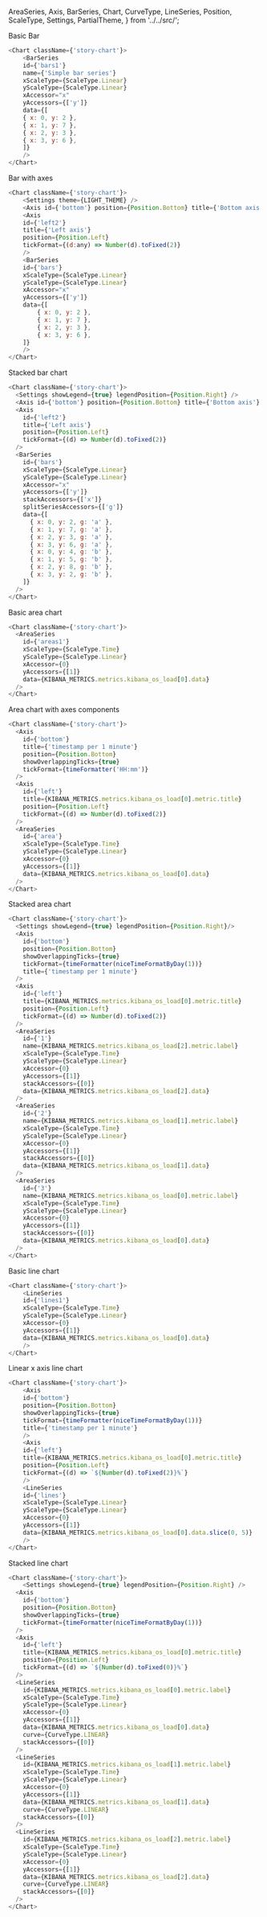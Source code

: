   AreaSeries,
  Axis,
  BarSeries,
  Chart,
  CurveType,
  LineSeries,
  Position,
  ScaleType,
  Settings,
  PartialTheme,
} from '../../src/';

<Meta title="Chart Reference/Code Samples" />

Basic Bar
``` js
<Chart className={'story-chart'}>
    <BarSeries
    id={'bars1'}
    name={'Simple bar series'}
    xScaleType={ScaleType.Linear}
    yScaleType={ScaleType.Linear}
    xAccessor="x"
    yAccessors={['y']}
    data={[
    { x: 0, y: 2 },
    { x: 1, y: 7 },
    { x: 2, y: 3 },
    { x: 3, y: 6 },
    ]}
    />
</Chart>
```

Bar with axes
```js
<Chart className={'story-chart'}>
    <Settings theme={LIGHT_THEME} />
    <Axis id={'bottom'} position={Position.Bottom} title={'Bottom axis'} showOverlappingTicks={true} />
    <Axis
    id={'left2'}
    title={'Left axis'}
    position={Position.Left}
    tickFormat={(d:any) => Number(d).toFixed(2)}
    />
    <BarSeries
    id={'bars'}
    xScaleType={ScaleType.Linear}
    yScaleType={ScaleType.Linear}
    xAccessor="x"
    yAccessors={['y']}
    data={[
        { x: 0, y: 2 },
        { x: 1, y: 7 },
        { x: 2, y: 3 },
        { x: 3, y: 6 },
    ]}
    />
</Chart>
```

Stacked bar chart 
```js
<Chart className={'story-chart'}>
  <Settings showLegend={true} legendPosition={Position.Right} />
  <Axis id={'bottom'} position={Position.Bottom} title={'Bottom axis'} showOverlappingTicks={true} />
  <Axis
    id={'left2'}
    title={'Left axis'}
    position={Position.Left}
    tickFormat={(d) => Number(d).toFixed(2)}
  />
  <BarSeries
    id={'bars'}
    xScaleType={ScaleType.Linear}
    yScaleType={ScaleType.Linear}
    xAccessor="x"
    yAccessors={['y']}
    stackAccessors={['x']}
    splitSeriesAccessors={['g']}
    data={[
      { x: 0, y: 2, g: 'a' },
      { x: 1, y: 7, g: 'a' },
      { x: 2, y: 3, g: 'a' },
      { x: 3, y: 6, g: 'a' },
      { x: 0, y: 4, g: 'b' },
      { x: 1, y: 5, g: 'b' },
      { x: 2, y: 8, g: 'b' },
      { x: 3, y: 2, g: 'b' },
    ]}
  />
</Chart>
```

Basic area chart 
```js
<Chart className={'story-chart'}>
  <AreaSeries
    id={'areas1'}
    xScaleType={ScaleType.Time}
    yScaleType={ScaleType.Linear}
    xAccessor={0}
    yAccessors={[1]}
    data={KIBANA_METRICS.metrics.kibana_os_load[0].data}
  />
</Chart>
```

Area chart with axes components 
```js
<Chart className={'story-chart'}>
  <Axis
    id={'bottom'}
    title={'timestamp per 1 minute'}
    position={Position.Bottom}
    showOverlappingTicks={true}
    tickFormat={timeFormatter('HH:mm')}
  />
  <Axis
    id={'left'}
    title={KIBANA_METRICS.metrics.kibana_os_load[0].metric.title}
    position={Position.Left}
    tickFormat={(d) => Number(d).toFixed(2)}
  />
  <AreaSeries
    id={'area'}
    xScaleType={ScaleType.Time}
    yScaleType={ScaleType.Linear}
    xAccessor={0}
    yAccessors={[1]}
    data={KIBANA_METRICS.metrics.kibana_os_load[0].data}
  />
</Chart>
```

Stacked area chart 
```js
<Chart className={'story-chart'}>
  <Settings showLegend={true} legendPosition={Position.Right}/>
  <Axis
    id={'bottom'}
    position={Position.Bottom}
    showOverlappingTicks={true}
    tickFormat={timeFormatter(niceTimeFormatByDay(1))}
    title={'timestamp per 1 minute'}
  />
  <Axis
    id={'left'}
    title={KIBANA_METRICS.metrics.kibana_os_load[0].metric.title}
    position={Position.Left}
    tickFormat={(d) => Number(d).toFixed(2)}
  /> 
  <AreaSeries
    id={'1'}
    name={KIBANA_METRICS.metrics.kibana_os_load[2].metric.label}
    xScaleType={ScaleType.Time}
    yScaleType={ScaleType.Linear}
    xAccessor={0}
    yAccessors={[1]}
    stackAccessors={[0]}
    data={KIBANA_METRICS.metrics.kibana_os_load[2].data}
  />
  <AreaSeries
    id={'2'}
    name={KIBANA_METRICS.metrics.kibana_os_load[1].metric.label}
    xScaleType={ScaleType.Time}
    yScaleType={ScaleType.Linear}
    xAccessor={0}
    yAccessors={[1]}
    stackAccessors={[0]}
    data={KIBANA_METRICS.metrics.kibana_os_load[1].data}
  />
  <AreaSeries
    id={'3'}
    name={KIBANA_METRICS.metrics.kibana_os_load[0].metric.label}
    xScaleType={ScaleType.Time}
    yScaleType={ScaleType.Linear}
    xAccessor={0}
    yAccessors={[1]}
    stackAccessors={[0]}
    data={KIBANA_METRICS.metrics.kibana_os_load[0].data}
  />
</Chart>
```

Basic line chart
```js
<Chart className={'story-chart'}>
    <LineSeries
    id={'lines1'}
    xScaleType={ScaleType.Time}
    yScaleType={ScaleType.Linear}
    xAccessor={0}
    yAccessors={[1]}
    data={KIBANA_METRICS.metrics.kibana_os_load[0].data}
    />
</Chart>
```

Linear x axis line chart 
```js
<Chart className={'story-chart'}>
    <Axis
    id={'bottom'}
    position={Position.Bottom}
    showOverlappingTicks={true}
    tickFormat={timeFormatter(niceTimeFormatByDay(1))}
    title={'timestamp per 1 minute'}
    />
    <Axis
    id={'left'}
    title={KIBANA_METRICS.metrics.kibana_os_load[0].metric.title}
    position={Position.Left}
    tickFormat={(d) => `${Number(d).toFixed(2)}%`}
    />
    <LineSeries
    id={'lines'}
    xScaleType={ScaleType.Linear}
    yScaleType={ScaleType.Linear}
    xAccessor={0}
    yAccessors={[1]}
    data={KIBANA_METRICS.metrics.kibana_os_load[0].data.slice(0, 5)}
    />
</Chart>
```

Stacked line chart 
```js
<Chart className={'story-chart'}>
    <Settings showLegend={true} legendPosition={Position.Right} />
  <Axis
    id={'bottom'}
    position={Position.Bottom}
    showOverlappingTicks={true}
    tickFormat={timeFormatter(niceTimeFormatByDay(1))}
  />
  <Axis
    id={'left'}
    title={KIBANA_METRICS.metrics.kibana_os_load[0].metric.title}
    position={Position.Left}
    tickFormat={(d) => `${Number(d).toFixed(0)}%`}
  />
  <LineSeries
    id={KIBANA_METRICS.metrics.kibana_os_load[0].metric.label}
    xScaleType={ScaleType.Time}
    yScaleType={ScaleType.Linear}
    xAccessor={0}
    yAccessors={[1]}
    data={KIBANA_METRICS.metrics.kibana_os_load[0].data}
    curve={CurveType.LINEAR}
    stackAccessors={[0]}
  />
  <LineSeries
    id={KIBANA_METRICS.metrics.kibana_os_load[1].metric.label}
    xScaleType={ScaleType.Time}
    yScaleType={ScaleType.Linear}
    xAccessor={0}
    yAccessors={[1]}
    data={KIBANA_METRICS.metrics.kibana_os_load[1].data}
    curve={CurveType.LINEAR}
    stackAccessors={[0]}
  />
  <LineSeries
    id={KIBANA_METRICS.metrics.kibana_os_load[2].metric.label}
    xScaleType={ScaleType.Time}
    yScaleType={ScaleType.Linear}
    xAccessor={0}
    yAccessors={[1]}
    data={KIBANA_METRICS.metrics.kibana_os_load[2].data}
    curve={CurveType.LINEAR}
    stackAccessors={[0]}
  />
</Chart>
```
